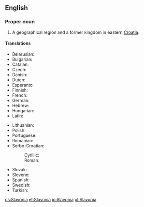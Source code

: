 ==English==
{{wikipedia}}

===Proper noun===
{{en-proper noun}}

# A geographical region and a former kingdom in eastern [[Croatia]].

====Translations====
{{trans-top|region of Croatia}}
* Belarusian: {{t-|be|Славонія}}
* Bulgarian: {{t-|bg|Славония}}
* Catalan: {{t-|ca|Eslavònia}}
* Czech: {{t-|cs|Slavonie}}
* Danish: {{t-|da|Slavonien}}
* Dutch: {{t-|nl|Slavonië}}
* Esperanto: {{t-|eo|Slavonio}}
* Finnish: {{t-|fi|Slavonia}}
* French: {{t+|fr|Slavonie}}
* German: {{t-|de|Slawonien}}
* Hebrew: {{t-|he|סלבוניה}}
* Hungarian: {{t-|hu|Szlavónia}}
* Latin: {{t-|la|Sclavonia}}
{{trans-mid}}
* Lithuanian: {{t-|lt|Slavonija}}
* Polish: {{t-|pl|Slawonia}}
* Portuguese: {{t-|pt|Eslavônia}}
* Romanian: {{t-|ro|Slavonia}}
* Serbo-Croatian:
*: Cyrillic: {{t-|sh|Славонија|f|alt=Сла̀во̄нија|sc=Cyrl}}
*: Roman: {{t-|sh|Slavonija|f|alt=Slàvōnija}}
* Slovak: {{t-|sk|Slavónsko}}
* Slovene: {{t-|sl|Slavonija|f}}
* Spanish: {{t-|es|Eslavonia}}
* Swedish: {{t-|sv|Slavonien}}
* Turkish: {{t-|tr|Slavonya}}
{{trans-bottom}}

[[cs:Slavonia]]
[[et:Slavonia]]
[[io:Slavonia]]
[[pl:Slavonia]]